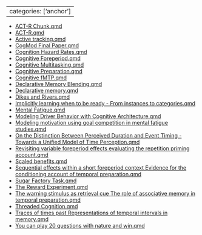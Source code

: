 
---
categories: ['anchor']
---

- [ACT-R Chunk.qmd](ACT-R%20Chunk.qmd)
- [ACT-R.qmd](ACT-R.qmd)
- [Active tracking.qmd](Active%20tracking.qmd)
- [CogMod Final Paper.qmd](CogMod%20Final%20Paper.qmd)
- [Cognition Hazard Rates.qmd](Cognition%20Hazard%20Rates.qmd)
- [Cognitive Foreperiod.qmd](Cognitive%20Foreperiod.qmd)
- [Cognitive Multitasking.qmd](Cognitive%20Multitasking.qmd)
- [Cognitive Preparation.qmd](Cognitive%20Preparation.qmd)
- [Cognitive fMTP.qmd](Cognitive%20fMTP.qmd)
- [Declarative Memory Blending.qmd](Declarative%20Memory%20Blending.qmd)
- [Declarative memory.qmd](Declarative%20memory.qmd)
- [Dikes and Rivers.qmd](Dikes%20and%20Rivers.qmd)
- [Implicitly learning when to be ready - From instances to categories.qmd](Implicitly%20learning%20when%20to%20be%20ready%20-%20From%20instances%20to%20categories.qmd)
- [Mental Fatigue.qmd](Mental%20Fatigue.qmd)
- [Modeling Driver Behavior with Cognitive Architecture.qmd](Modeling%20Driver%20Behavior%20with%20Cognitive%20Architecture.qmd)
- [Modeling motivation using goal competition in mental fatigue studies.qmd](Modeling%20motivation%20using%20goal%20competition%20in%20mental%20fatigue%20studies.qmd)
- [On the Distinction Between Perceived Duration and Event Timing - Towards a Unified Model of Time Perception.qmd](On%20the%20Distinction%20Between%20Perceived%20Duration%20and%20Event%20Timing%20-%20Towards%20a%20Unified%20Model%20of%20Time%20Perception.qmd)
- [Revisiting variable foreperiod effects evaluating the repetition priming account.qmd](Revisiting%20variable%20foreperiod%20effects%20evaluating%20the%20repetition%20priming%20account.qmd)
- [Scaled benefits.qmd](Scaled%20benefits.qmd)
- [Sequential effects within a short foreperiod context Evidence for the conditioning account of temporal preparation.qmd](Sequential%20effects%20within%20a%20short%20foreperiod%20context%20Evidence%20for%20the%20conditioning%20account%20of%20temporal%20preparation.qmd)
- [Sugar Factory Task.qmd](Sugar%20Factory%20Task.qmd)
- [The Reward Experiment.qmd](The%20Reward%20Experiment.qmd)
- [The warning stimulus as retrieval cue The role of associative memory in temporal preparation.qmd](The%20warning%20stimulus%20as%20retrieval%20cue%20The%20role%20of%20associative%20memory%20in%20temporal%20preparation.qmd)
- [Threaded Cognition.qmd](Threaded%20Cognition.qmd)
- [Traces of times past Representations of temporal intervals in memory.qmd](Traces%20of%20times%20past%20Representations%20of%20temporal%20intervals%20in%20memory.qmd)
- [You can play 20 questions with nature and win.qmd](You%20can%20play%2020%20questions%20with%20nature%20and%20win.qmd)
